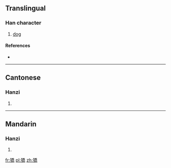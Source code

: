 ==Translingual==

===Han character===
{{Han char|rn=94|rad=犬|as=12|sn=15|four=42227|canj=KHHKB}}

# [[dog]]

====References====
* {{Han ref|kx=0719.040|dkj=20697|dj=1130.110|hdz=21368.100|uh=7362|ud=29538|bh=E6A1|bd=59041}}

----

==Cantonese==

===Hanzi===
{{yue-hanzi|jyut=hiu1|y=hiu1}}

# {{defn|lang=yue|sort=犬12}}

----

==Mandarin==

===Hanzi===
{{cmn-hanzi|pin=[[huá]] ([[hua2]]), [[xiāo]] ([[xiao1]])|wg=hua<sup>2</sup>, hsiao<sup>1</sup>}}

# {{defn|lang=cmn|sort=犬12}}

[[fr:獢]]
[[pl:獢]]
[[zh:獢]]